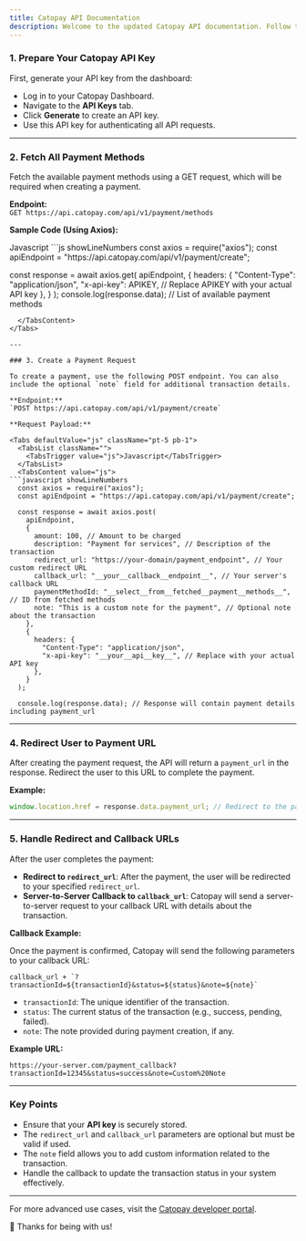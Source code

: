 ```yaml
---
title: Catopay API Documentation
description: Welcome to the updated Catopay API documentation. Follow these steps to seamlessly integrate Catopay's payment services into your application.
---
```


### 1. Prepare Your Catopay API Key

First, generate your API key from the dashboard:

- Log in to your Catopay Dashboard.
- Navigate to the **API Keys** tab.
- Click **Generate** to create an API key.
- Use this API key for authenticating all API requests.

---

### 2. Fetch All Payment Methods

Fetch the available payment methods using a GET request, which will be required when creating a payment.

**Endpoint:**  
`GET https://api.catopay.com/api/v1/payment/methods`

**Sample Code (Using Axios):**

<Tabs defaultValue="js" className="pt-5 pb-1">
  <TabsList className="">
    <TabsTrigger value="js">Javascript</TabsTrigger>
  </TabsList>
  <TabsContent value="js">
```js showLineNumbers
const axios = require("axios");
const apiEndpoint = "https://api.catopay.com/api/v1/payment/create";

const response = await axios.get(
  apiEndpoint,
    {
    headers: {
      "Content-Type": "application/json",
      "x-api-key": APIKEY, // Replace APIKEY with your actual API key
    },
  }
);
console.log(response.data); // List of available payment methods

```
  </TabsContent>
</Tabs>

---

### 3. Create a Payment Request

To create a payment, use the following POST endpoint. You can also include the optional `note` field for additional transaction details.

**Endpoint:**
`POST https://api.catopay.com/api/v1/payment/create`

**Request Payload:**

<Tabs defaultValue="js" className="pt-5 pb-1">
  <TabsList className="">
    <TabsTrigger value="js">Javascript</TabsTrigger>
  </TabsList>
  <TabsContent value="js">
```javascript showLineNumbers
  const axios = require("axios");
  const apiEndpoint = "https://api.catopay.com/api/v1/payment/create";

  const response = await axios.post(
    apiEndpoint,
    {
      amount: 100, // Amount to be charged
      description: "Payment for services", // Description of the transaction
      redirect_url: "https://your-domain/payment_endpoint", // Your custom redirect URL
      callback_url: "__your__callback__endpoint__", // Your server's callback URL
      paymentMethodId: "__select__from__fetched__payment__methods__", // ID from fetched methods
      note: "This is a custom note for the payment", // Optional note about the transaction
    },
    {
      headers: {
        "Content-Type": "application/json",
        "x-api-key": "__your__api__key__", // Replace with your actual API key
      },
    }
  );

  console.log(response.data); // Response will contain payment details including payment_url
```
  </TabsContent>
</Tabs>



---

### 4. Redirect User to Payment URL

After creating the payment request, the API will return a `payment_url` in the response. Redirect the user to this URL to complete the payment.

**Example:**

```javascript
window.location.href = response.data.payment_url; // Redirect to the payment page
```

---

### 5. Handle Redirect and Callback URLs

After the user completes the payment:

- **Redirect to `redirect_url`**: After the payment, the user will be redirected to your specified `redirect_url`.
- **Server-to-Server Callback to `callback_url`**: Catopay will send a server-to-server request to your callback URL with details about the transaction.

**Callback Example:**

Once the payment is confirmed, Catopay will send the following parameters to your callback URL:

```
callback_url + `?transactionId=${transactionId}&status=${status}&note=${note}`
```

- `transactionId`: The unique identifier of the transaction.
- `status`: The current status of the transaction (e.g., success, pending, failed).
- `note`: The note provided during payment creation, if any.

**Example URL:**

```
https://your-server.com/payment_callback?transactionId=12345&status=success&note=Custom%20Note
```

---

### Key Points

- Ensure that your **API key** is securely stored.
- The `redirect_url` and `callback_url` parameters are optional but must be valid if used.
- The `note` field allows you to add custom information related to the transaction.
- Handle the callback to update the transaction status in your system effectively.

---

For more advanced use cases, visit the [Catopay developer portal](https://pgw.catopay.com/dashboard/api-keys).


💖 Thanks for being with us! 
